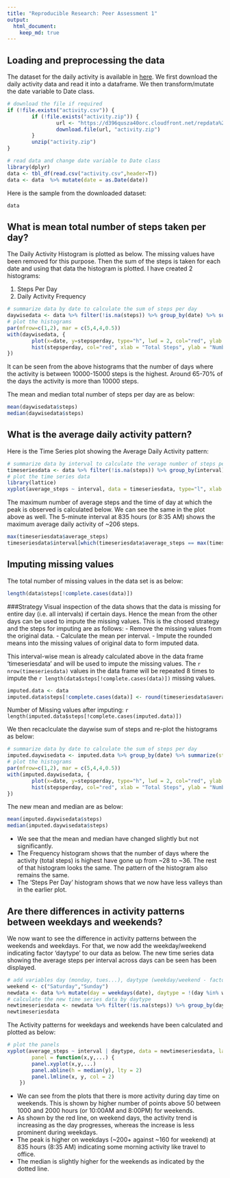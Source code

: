 ```yaml
---
title: "Reproducible Research: Peer Assessment 1"
output: 
  html_document:
    keep_md: true
---
```



## Loading and preprocessing the data
The dataset for the daily activity is available in [here](https://d396qusza40orc.cloudfront.net/repdata%2Fdata%2Factivity.zip).  We first download the daily activity data and read it into a dataframe.  We then transform/mutate the date variable to Date class. 
```r
# download the file if required
if (!file.exists("activity.csv")) {
        if (!file.exists("activity.zip")) {
                url <- "https://d396qusza40orc.cloudfront.net/repdata%2Fdata%2Factivity.zip"
                download.file(url, "activity.zip")
        }
        unzip("activity.zip")
}

# read data and change date variable to Date class
library(dplyr)
data <- tbl_df(read.csv("activity.csv",header=T))
data <- data  %>% mutate(date = as.Date(date))
```
  
Here is the sample from the downloaded dataset:
```r
data
```

## What is mean total number of steps taken per day?
  
The Daily Activity Histogram is plotted as below.  The missing values have been removed for this purpose.  Then the sum of the steps is taken for each date and using that data the histogram is plotted.  I have created 2 histograms:

1. Steps Per Day
2. Daily Activity Frequency

```r
# summarize data by date to calculate the sum of steps per day
daywisedata <- data %>% filter(!is.na(steps)) %>% group_by(date) %>% summarize(stepsperday = sum(steps))
# plot the histograms
par(mfrow=c(1,2), mar = c(5,4,4,0.5))
with(daywisedata, {
        plot(x=date, y=stepsperday, type="h", lwd = 2, col="red", ylab = "Steps", xlab = "Date", main = "Steps Per Day")
        hist(stepsperday, col="red", xlab = "Total Steps", ylab = "Number Of Days", main = "Daily Activity Frequency")
})
```
  
It can be seen from the above histograms that the number of days where the activity is between 10000-15000 steps is the highest.  Around 65-70% of the days the activity is more than 10000 steps.

The mean and median total number of steps per day are as below:
```r
mean(daywisedata$steps)
median(daywisedata$steps)
```

## What is the average daily activity pattern?
Here is the Time Series plot showing the Average Daily Activity pattern:
```r
# summarize data by interval to calculate the verage number of steps per day
timeseriesdata <- data %>% filter(!is.na(steps)) %>% group_by(interval) %>% summarize(average_steps = mean(steps))
# plot the time series data
library(lattice)
xyplot(average_steps ~ interval, data = timeseriesdata, type="l", xlab = "Time Of Day (HHMM)", ylab = "Average Steps", main = "Average Daily Activity")
```
  
The maximum number of average steps and the time of day at which the peak is observed is calculated below.  We can see the same in the plot above as well.  The 5-minute interval at 835 hours (or 8:35 AM) shows the maximum average daily activity of ~206 steps.
```r
max(timeseriesdata$average_steps)
timeseriesdata$interval[which(timeseriesdata$average_steps == max(timeseriesdata$average_steps))]
```

## Imputing missing values
The total number of missing values in the data set is as below:
```r
length(data$steps[!complete.cases(data)])
```
  
###Strategy
Visual inspection of the data shows that the data is missing for entire day (i.e. all intervals) if certain days.  Hence the mean from the other days can be used to impute the missing values.  This is the chosed strategy and the steps for imputing are as follows:
- Remove the missing values from the original data.
- Calculate the mean per interval.
- Impute the rounded means into the missing values of original data to form imputed data.

This interval-wise mean is already calculated above in the data frame 'timeseriesdata' and will be used to impute the missing values.  The `r nrow(timeseriesdata)` values in the data frame will be repeated 8 times to impute the `r length(data$steps[!complete.cases(data)])` missing values.
```r
imputed.data <- data
imputed.data$steps[!complete.cases(data)] <- round(timeseriesdata$average_steps)
```
Number of Missing values after imputing: `r length(imputed.data$steps[!complete.cases(imputed.data)])`
  
We then recaclculate the daywise sum of steps and re-plot the histograms as below:
```r
# summarize data by date to calculate the sum of steps per day
imputed.daywisedata <- imputed.data %>% group_by(date) %>% summarize(stepsperday = sum(steps))
# plot the histograms
par(mfrow=c(1,2), mar = c(5,4,4,0.5))
with(imputed.daywisedata, {
        plot(x=date, y=stepsperday, type="h", lwd = 2, col="red", ylab = "Steps", xlab = "Date", main = "Steps Per Day")
        hist(stepsperday, col="red", xlab = "Total Steps", ylab = "Number Of Days", main = "Daily Activity Frequency")
})
```

The new mean and median are as below:
```r
mean(imputed.daywisedata$steps)
median(imputed.daywisedata$steps)
```
  
- We see that the mean and median have changed slightly but not significantly.
- The Frequency histogram shows that the number of days where the activity (total steps) is highest have gone up from ~28 to ~36.  The rest of that histogram looks the same.  The pattern of the histogram also remains the same.
- The 'Steps Per Day' histogram shows that we now have less valleys than in the earlier plot.

## Are there differences in activity patterns between weekdays and weekends?
  
We now want to see the difference in activity patterns between the weekends and weekdays.  For that, we now add the weekday/weekend indicating factor 'daytype' to our data as below.  The new time series data showing the average steps per interval across days can be seen has been displayed.
```r
# add variables day (monday, tues...), daytype (weekday/weekend - factor)
weekend <- c("Saturday","Sunday")
newdata <- data %>% mutate(day = weekdays(date), daytype = !(day %in% weekend)) %>% mutate(daytype = factor(daytype, labels = c("weekend", "weekday")))
# calculate the new time series data by daytype
newtimeseriesdata <- newdata %>% filter(!is.na(steps)) %>% group_by(daytype, interval) %>% summarize(average_steps = mean(steps))
newtimeseriesdata
```
  
The Activity patterns for weekdays and weekends have been calculated and plotted as below:
```r
# plot the panels
xyplot(average_steps ~ interval | daytype, data = newtimeseriesdata, layout = c(1,2), type="l", main = "Average Daily Activity", xlab = "Interval", ylab = "Number of Steps",
        panel = function(x,y,...) {
		panel.xyplot(x,y,...)
		panel.abline(h = median(y), lty = 2)
		panel.lmline(x, y, col = 2)
	})

```
  
- We can see from the plots that there is more activity during day time on weekends.  This is shown by higher number of points above 50 between 1000 and 2000 hours (or 10:00AM and 8:00PM) for weekends.
- As shown by the red line, on weekend days, the activity trend is increasing as the day progresses, whereas the increase is less prominent during weekdays.  
- The peak is higher on weekdays (~200+ against ~160 for weekend) at 835 hours (8:35 AM) indicating some morning activity like travel to office.
- The median is slightly higher for the weekends as indicated by the dotted line.

